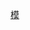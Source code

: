 
{{Navbox
|listclass=hlist
|name  = 2016年夏季奥林匹克运动会中国代表团参赛项目
|title = '''[[2016年夏季奥林匹克运动会|2016年奥林匹克运动会]][[2016年夏季奥林匹克运动会中国代表团|中国代表团]]参赛项目'''
|imageleft = [[File:Flag of the People's Republic of China.svg|60px]] 
|list1=
*[[2016年夏季奥林匹克运动会中国击剑队|击剑]]
*[[2016年夏季奥林匹克运动会中国射箭队|射箭]]
*[[2016年夏季奥林匹克运动会中国射击队|射击]]
*[[2016年夏季奥林匹克运动会中国自行车队|自行车]]
*[[2016年夏季奥林匹克运动会中国现代五项队|现代五项]] 
*[[2016年夏季奥林匹克运动会中国铁人三项队|铁人三项]]
*[[2016年夏季奥林匹克运动会中国马术队|马术]] 
*[[2016年夏季奥林匹克运动会中国帆船帆板队|帆船帆板]]
*[[2016年夏季奥林匹克运动会中国赛艇队|赛艇]]
*[[2016年夏季奥林匹克运动会中国皮划艇队|皮划艇]] 
*[[2016年夏季奥林匹克运动会中国举重队|举重]]
*[[2016年夏季奥林匹克运动会中国摔跤队|摔跤]] 
*[[2016年夏季奥林匹克运动会中国柔道队|柔道]]
*[[2016年夏季奥林匹克运动会中国拳击队|拳击]] 
*[[2016年夏季奥林匹克运动会中国跆拳道队|跆拳道]] 
*[[2016年夏季奥林匹克运动会中国田径队|田径]] 
*水上项目
*[[2016年夏季奥林匹克运动会中国游泳队|游泳]]
**[[2016年夏季奥林匹克运动会中国跳水队|跳水]]
**[[2016年夏季奥林匹克运动会中国花样游泳队|花样游泳]]
**[[2016年夏季奥林匹克运动会中国水球队|水球]]
*体操
*[[2016年夏季奥林匹克运动会中国体操队|竞技体操]]
**[[2016年夏季奥林匹克运动会中国艺术体操队|艺术体操]] 
**[[2016年夏季奥林匹克运动会中国蹦床队|蹦床]]
*[[2016年夏季奥林匹克运动会中国曲棍球队|曲棍球]]
*[[2016年夏季奥林匹克运动会中国足球队|足球]]
* [[2016年夏季奥林匹克运动会中国篮球队|篮球]]
*排球
**[[2016年夏季奥林匹克运动会中国排球队|室内排球]]
**[[2016年夏季奥林匹克运动会中国沙滩排球队|沙滩排球]]
*[[2016年夏季奥林匹克运动会中国乒乓球队|乒乓球]]
*[[2016年夏季奥林匹克运动会中国羽毛球队|羽毛球]]
*[[2016年夏季奥林匹克运动会中国网球队|网球]]
}}<noinclude>    
[[Category:2016年夏季奥林匹克运动会中国代表团|模]]    
</noinclude>